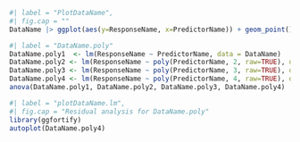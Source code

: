 ```r
#| label = "PlotDataName",
#| fig.cap = ""
DataName |> ggplot(aes(y=ResponseName, x=PredictorName)) + geom_point() + geom_smooth()
```




```r
#| label = "DataName.poly"
DataName.poly1  <- lm(ResponseName ~ PredictorName, data = DataName)
DataName.poly2 <- lm(ResponseName ~ poly(PredictorName, 2, raw=TRUE), data = DataName)
DataName.poly3 <- lm(ResponseName ~ poly(PredictorName, 3, raw=TRUE), data = DataName)
DataName.poly4 <- lm(ResponseName ~ poly(PredictorName, 4, raw=TRUE), data = DataName)
anova(DataName.poly1, DataName.poly2, DataName.poly3, DataName.poly4)
```


```r
#| label = "plotDataName.lm",
#| fig.cap = "Residual analysis for DataName.poly"
library(ggfortify)
autoplot(DataName.poly4)
```
